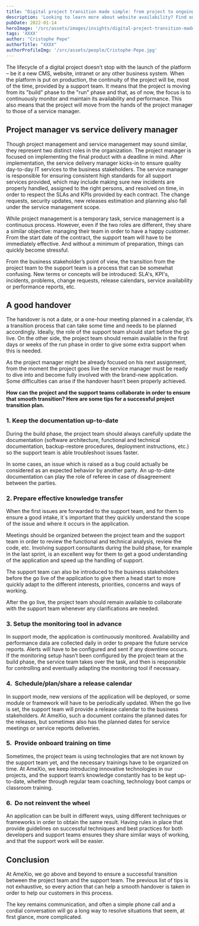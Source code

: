 ```yaml
---
title: "Digital project transition made simple: from project to ongoing support"
description: 'Looking to learn more about website availability? Find out what it is, how to estimate your site’s uptime and what factors can put you in downtime.'
pubDate: 2022-01-14
heroImage: '/src/assets/images/insights/digital-project-transition-made-simple-from-project-ongoing-support.jpg'
tags: 'XXXX'
author: "Cristophe Pepe"
authorTitle: "XXXX"
authorProfileImg: '/src/assets/people/Cristophe-Pepe.jpg'
---
```


<LayoutSection backgroundColor="dark">
    <p>
        The lifecycle of a digital project doesn’t stop with the launch of the platform – be it a new CMS, website, intranet or any other business system. When the platform is put on production, the continuity of the project will be, most of the time, provided by a support team. It means that the project is moving from its "build" phase to the "run" phase and that, as of now, the focus is to continuously monitor and maintain its availability and performance. This also means that the project will move from the hands of the project manager to those of a service manager.
    </p>
</LayoutSection>

<LayoutSection>
<h2>
			Project manager vs service delivery manager
		</h2>
		<p>
			Though project management and service management may sound similar, they represent two distinct roles in the organization. The project manager is focused on implementing the final product with a deadline in mind. After implementation, the service delivery manager kicks-in to ensure quality day-to-day IT services to the business stakeholders. The service manager is responsible for ensuring consistent high standards for all support services provided, which may include making sure new incidents are properly handled, assigned to the right persons, and resolved on time, in order to respect the SLAs and KPIs provided by each contract. The change requests, security updates, new releases estimation and planning also fall under the service management scope.
		</p>
		<p>
			While project management is a temporary task, service management is a continuous process. However, even if the two roles are different, they share a similar objective: managing their team in order to have a happy customer. From the start date of the contract, the support team will have to be immediately effective. And without a minimum of preparation, things can quickly become stressful.
		</p>
		<p>
			From the business stakeholder’s point of view, the transition from the project team to the support team is a process that can be somewhat confusing. New terms or concepts will be introduced: SLA's, KPI's, incidents, problems, change requests, release calendars, service availability or performance reports, etc.
		</p>
		<h2>
			A good handover
		</h2>
		<p>
			The handover is not a date, or a one-hour meeting planned in a calendar, it’s a transition process that can take some time and needs to be planned accordingly. Ideally, the role of the support team should start before the go live. On the other side, the project team should remain available in the first days or weeks of the run phase in order to give some extra support when this is needed.
		</p>
		<p>
			As the project manager might be already focused on his next assignment, from the moment the project goes live the service manager must be ready to dive into and become fully involved with the brand-new application. Some difficulties can arise if the handover hasn’t been properly achieved.
		</p>
		<p>
			<strong>How can the project and the support teams collaborate in order to ensure that smooth transition? Here are some tips for a successful project transition plan.</strong>
		</p>
		<h3>
			1. Keep the documentation up-to-date
		</h3>
		<p>
			During the build phase, the project team should always carefully update the documentation (software architecture, functional and technical documentation, backup-restore procedures, deployment instructions, etc.) so the support team is able troubleshoot issues faster.
		</p>
		<p>
			In some cases, an issue which is raised as a bug could actually be considered as an expected behavior by another party. An up-to-date documentation can play the role of referee in case of disagreement between the parties.
		</p>
		<h3>
			2. Prepare effective knowledge transfer
		</h3>
		<p>
			When the first issues are forwarded to the support team, and for them to ensure a good intake, it´s important that they quickly understand the scope of the issue and where it occurs in the application.
		</p>
		<p>
			Meetings should be organized between the project team and the support team in order to review the functional and technical analysis, review the code, etc. Involving support consultants during the build phase, for example in the last sprint, is an excellent way for them to get a good understanding of the application and speed up the handling of support.
		</p>
		<p>
			The support team can also be introduced to the business stakeholders before the go live of the application to give them a head start to more quickly adapt to the different interests, priorities, concerns and ways of working.
		</p>
		<p>
			After the go live, the project team should remain available to collaborate with the support team whenever any clarifications are needed.
		</p>
		<h3>
			3. Setup the monitoring tool in advance
		</h3>
		<p>
			In support mode, the application is continuously monitored. Availability and performance data are collected daily in order to prepare the future service reports. Alerts will have to be configured and sent if any downtime occurs. If the monitoring setup hasn’t been configured by the project team at the build phase, the service team takes over the task, and then is responsible for controlling and eventually adapting the monitoring tool if necessary.
		</p>
		<h3>
			4. &nbsp;Schedule/plan/share a release calendar
		</h3>
		<p>
			In support mode, new versions of the application will be deployed, or some module or framework will have to be periodically updated. When the go live is set, the support team will provide a release calendar to the business stakeholders. At AmeXio, such a document contains the planned dates for the releases, but sometimes also has the planned dates for service meetings or service reports deliveries.
		</p>
		<h3>
			5. &nbsp;Provide onboard training on time
		</h3>
		<p>
			Sometimes, the project team is using technologies that are not known by the support team yet, and the necessary trainings have to be organized on time. At AmeXio, we keep introducing innovative technologies in our projects, and the support team’s knowledge constantly has to be kept up-to-date, whether through regular team coaching, technology boot camps or classroom training.
		</p>
		<h3>
			6. &nbsp;Do not reinvent the wheel
		</h3>
		<p>
			An application can be built in different ways, using different techniques or frameworks in order to obtain the same result. Having rules in place that provide guidelines on successful techniques and best practices for both developers and support teams ensures they share similar ways of working, and that the support work will be easier.
		</p>
</LayoutSection>

<LayoutSection backgroundColor="dark">
    <h2>
        Conclusion
    </h2>
    <p>
        At AmeXio, we go above and beyond to ensure a successful transition between the project team and the support team. The previous list of tips is not exhaustive, so every action that can help a smooth handover is taken in order to help our customers in this process.
    </p>
    <p>
        The key remains communication, and often a simple phone call and a cordial conversation will go a long way to resolve situations that seem, at first glance, more complicated.
    </p>
</LayoutSection>